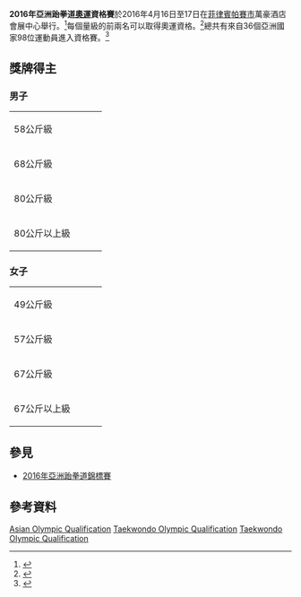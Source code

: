 {{infobox sport event
| event        = 亞洲資格賽
| competition  = 
| image        = <!-- 檔案不存在 2016 Taekwondo Olympic Qualifier logo - Asia.png ，可從英文維基百科取得 -->
| alt          = 
| caption      = 
| venue        = 萬豪酒店會展中心
| location     = [[菲律賓|菲律賓]][[帕賽市|帕賽市]]
| dates        = 2016年4月16日至17日
| competitors  = 98
| nations      = 36
| teams        = 
| network      = [[Sports5|Sports5]] ([[AksyonTV|AksyonTV]])
| prev         = [[2011年亞洲跆拳道奧運資格賽|2011]]
| next         = 
}}

'''2016年亞洲跆拳道[[2016年夏季奧林匹克運動會跆拳道比賽|奧運]]資格賽'''於2016年4月16日至17日在[[菲律賓|菲律賓]][[帕賽市|帕賽市]]萬豪酒店會展中心舉行。<ref>{{cite news|title=PH hosts Asian Taekwondo Qualification for Rio Games|url=http://thestandard.com.ph/sports/199116/ph-hosts-asian-taekwondo-qualification-for-rio-games.html|accessdate=12 February 2016|publisher=The Standard Sports|date=12 February 2016|archive-date=2016-04-25|archive-url=https://web.archive.org/web/20160425172914/http://thestandard.com.ph/sports/199116/ph-hosts-asian-taekwondo-qualification-for-rio-games.html|dead-url=no}}</ref>每個量級的前兩名可以取得奧運資格。<ref>{{cite journal|title=QUALIFICATION SYSTEM – GAMES OF THE XXXI OLYMPIAD – RIO 2016|date=April 2014|url=http://www.rio2016.com/sites/default/files/users/rio2016_files/wtf-taekwondo-en_0.pdf|accessdate=4 February 2016|publisher=World Taekwondo Federation|journal=|archive-date=2016-02-14|archive-url=https://web.archive.org/web/20160214213918/http://www.rio2016.com/sites/default/files/users/rio2016_files/wtf-taekwondo-en_0.pdf|dead-url=no}}</ref>總共有來自36個亞洲國家98位運動員進入資格賽。<ref>{{cite news|title=Asian Qualification Tournament Offers Taekwondo Athletes Last Chance of Rio 2016 Qualification|url=http://www.worldtaekwondofederation.net/asian-qualification-tournament-offers-taekwondo-athletes-last-chance-of-rio-2016-qualification/|accessdate=16 April 2016|publisher=World Taekwondo Federation|archive-date=2016-08-22|archive-url=https://web.archive.org/web/20160822182749/http://www.worldtaekwondofederation.net/asian-qualification-tournament-offers-taekwondo-athletes-last-chance-of-rio-2016-qualification/|dead-url=no}}</ref>

==獎牌得主==
===男子===
{| {{MedalistTable|type=項目}}
|-
|rowspan=2|58公斤級
|rowspan=2|{{flagIOCmedalist|[[赵帅|赵帅]]|CHN|2016年夏季}}
|rowspan=2|{{flagIOCmedalist|[[Tawin_Hanprab|Tawin Hanprab]]|THA|2016年夏季}}
|{{flagIOCmedalist|[[Yahya_Ayash_(taekwondo)|Yahya Ayash]]|YEM|2016年夏季}}
|-
|{{flagIOCmedalist|[[Sergio_Suzuki|Sergio Suzuki]]|JPN|2016年夏季}}
|-
|rowspan=2|68公斤級
|rowspan=2|{{flagIOCmedalist|[[艾哈邁德·阿布賈努殊|艾哈邁德·阿布賈努殊]]|JOR|2016年夏季}}
|rowspan=2|{{flagIOCmedalist|[[Pürevjavyn_Temüüjin|Pürevjavyn Temüüjin]]|MGL|2016年夏季}}
|{{flagIOCmedalist|[[Peerathep_Sila-on|Peerathep Sila-on]]|THA|2016年夏季}}
|-
|{{flagIOCmedalist|[[張政壕|張政壕]]|TPE|2016年夏季}}
|-
|rowspan=2|80公斤級
|rowspan=2|{{flagIOCmedalist|[[尼基塔·拉夫洛維奇|尼基塔·拉夫洛維奇]]|UZB|2016年夏季}}
|rowspan=2|{{flagIOCmedalist|[[劉威廷|劉威廷]]|TPE|2016年夏季}}
|{{flagIOCmedalist|[[Anas_Al-Adarbi|Anas Al-Adarbi]]|JOR|2016年夏季}}
|-
|{{flagIOCmedalist|[[Mahmoud_Abdelrahim|Mahmoud Abdelrahim]]|QAT|2016年夏季}}
|-
|rowspan=2|80公斤以上級
|rowspan=2|{{flagIOCmedalist|[[乔森|乔森]]|CHN|2016年夏季}}
|rowspan=2|{{flagIOCmedalist|[[Ruslan_Zhaparov|Ruslan Zhaparov]]|KAZ|2016年夏季}}
|{{flagIOCmedalist|[[Atief_Arshad|Atief Arshad]]|PAK|2016年夏季}}
|-
|{{flagIOCmedalist|[[Alisher_Gulov|Alisher Gulov]]|TJK|2016年夏季}}
|}

===女子===
{| {{MedalistTable|type=項目}}
|-
|rowspan=2|49公斤級
|rowspan=2|{{flagIOCmedalist|[[黃懷萱|黃懷萱]]|TPE|2016年夏季}}
|rowspan=2|{{flagIOCmedalist|[[Ainur_Yesbergenova|Ainur Yesbergenova]]|KAZ|2016年夏季}}
|{{flagIOCmedalist|[[Trương_Thị_Kim_Tuyến|Trương Thị Kim Tuyến]]|VIE|2016年夏季}}
|-
|{{flagIOCmedalist|[[Bana_Daraghmi|Bana Daraghmi]]|JOR|2016年夏季}}
|-
|rowspan=2|57公斤級
|rowspan=2|{{flagIOCmedalist|[[基米雅·阿里薩德|基米雅·阿里薩德]]|IRI|2016年夏季}}
|rowspan=2|{{flagIOCmedalist|[[Phannapa_Harnsujin|Phannapa Harnsujin]]|THA|2016年夏季}}
|{{flagIOCmedalist|[[Neema_Gurung|Neema Gurung]]|NEP|2016年夏季}}
|-
|{{flagIOCmedalist|[[Pauline_Lopez|Pauline Lopez]]|PHI|2016年夏季}}
|-
|rowspan=2|67公斤級
|rowspan=2|{{flagIOCmedalist|[[Cansel_Deniz|Cansel Deniz]]|KAZ|2016年夏季}}
|rowspan=2|{{flagIOCmedalist|[[Nigora_Tursunkulova|Nigora Tursunkulova]]|UZB|2016年夏季}}
|{{flagIOCmedalist|[[Julyana_Al-Sadeq|Julyana Al-Sadeq]]|JOR|2016年夏季}}
|-
|{{flagIOCmedalist|[[Hà_Thị_Nguyên|Hà Thị Nguyên]]|VIE|2016年夏季}}
|-
|rowspan=2| 67公斤以上級
|rowspan=2|{{flagIOCmedalist|[[孙秀美|孙秀美]]|CAM|2016年夏季}}
|rowspan=2|{{flagIOCmedalist|[[Kirstie_Alora|Kirstie Alora]]|PHI|2016年夏季}}
|{{flagIOCmedalist|[[Akram_Khodabandeh|Akram Khodabandeh]]|IRI|2016年夏季}}
|-
|{{flagIOCmedalist|[[Mokhru_Khalimova|Mokhru Khalimova]]|TJK|2016年夏季}}
|}

==參見==
*[[2016年亞洲跆拳道錦標賽|2016年亞洲跆拳道錦標賽]]

==參考資料==
{{reflist}}

[[Category:2016年跆拳道|Asian Olympic Qualification]]
[[Category:2016年菲律賓體育|Taekwondo Olympic Qualification]]
[[Category:菲律賓主辦的國際體育賽事|Taekwondo Olympic Qualification]]